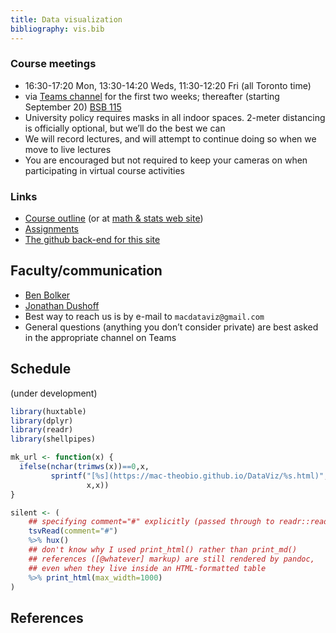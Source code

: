 ```yaml
---
title: Data visualization
bibliography: vis.bib
---
```


<!-- from https://www.w3schools.com/css/css_table.asp -->
<style>
th, td {
   vertical-align: top;
   padding: 15px;
}
tr:nth-child(even) {background-color: #f2f2f2;} 
th {background-color: #ccccff;}
</style>


<!-- COMMENT
	## Current

## Info

-->

### Course meetings

- 16:30-17:20 Mon, 13:30-14:20 Weds, 11:30-12:20 Fri (all Toronto time)
- via [Teams channel](https://teams.microsoft.com/_#/school/conversations/General?threadId=19:WMkvwbwYymVUN2AoIc-v8VrcUAxFa2fADOPK2ftOdKA1@thread.tacv2&ctx=channel) for the first two weeks; thereafter (starting September 20) [BSB 115](https://library.mcmaster.ca/cct/class-dir/bsb-115)
- University policy requires masks in all indoor spaces. 2-meter distancing is officially optional, but we'll do the best we can
- We will record lectures, and will attempt to continue doing so when we move to live lectures
- You are encouraged but not required to keep your cameras on when participating in virtual course activities

### Links

- [Course outline](outline.html) (or at [math & stats web site](https://mcmasteru365.sharepoint.com/:w:/s/sci-course-outlines/EQIfPDteOwhApDyncmtsPccBnD1-BnBNvI3d7lHqbVDRKQ?e=2Vt5pV))
- [Assignments](admin/assignments.html)
- [The github back-end for this site](https://github.com/mac-theobio/DataViz/)

## Faculty/communication

- [Ben Bolker](http://www.math.mcmaster.ca/~bolker/)
- [Jonathan Dushoff](http://www.biology.mcmaster.ca/dushoff/)
- Best way to reach us is by e-mail to `macdataviz@gmail.com`
- General questions (anything you don't consider private) are best asked in the appropriate channel on Teams

## Schedule

(under development)

```r
library(huxtable)
library(dplyr)
library(readr)
library(shellpipes)

mk_url <- function(x) {
  ifelse(nchar(trimws(x))==0,x,
         sprintf("[%s](https://mac-theobio.github.io/DataViz/%s.html)",
                 x,x))
}

silent <- (
    ## specifying comment="#" explicitly (passed through to readr::read_tsv())
	tsvRead(comment="#")
	%>% hux()
    ## don't know why I used print_html() rather than print_md()
    ## references ([@whatever] markup) are still rendered by pandoc,
    ## even when they live inside an HTML-formatted table
	%>% print_html(max_width=1000) 
)

```

## References

